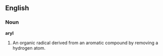 ==English==

===Noun===

'''aryl'''

#An organic radical derived from an aromatic compound by removing a hydrogen atom.